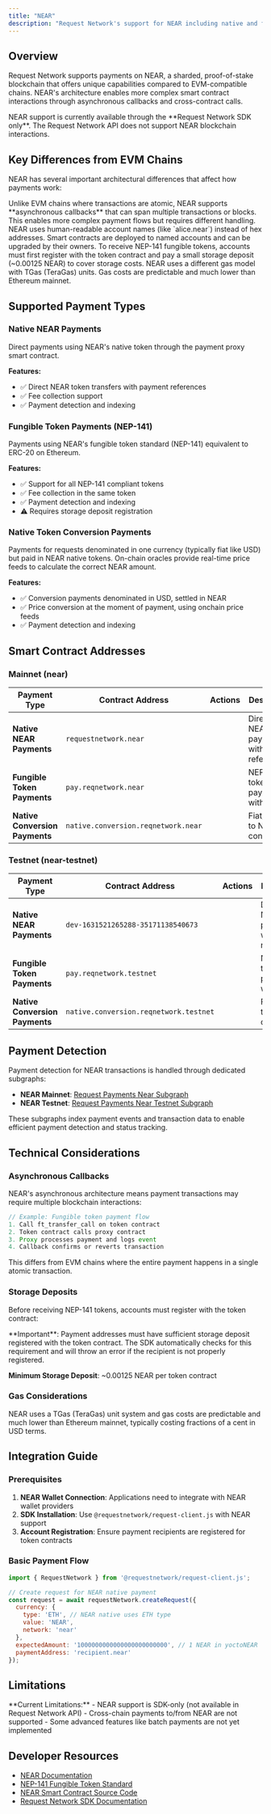 ```yaml
---
title: "NEAR"
description: "Request Network's support for NEAR including native and fungible token payments"
---
```



## Overview

Request Network supports payments on NEAR, a sharded, proof-of-stake blockchain that offers unique capabilities compared to EVM-compatible chains. NEAR's architecture enables more complex smart contract interactions through asynchronous callbacks and cross-contract calls.

<Note>
NEAR support is currently available through the **Request Network SDK only**. The Request Network API does not support NEAR blockchain interactions.
</Note>

## Key Differences from EVM Chains

NEAR has several important architectural differences that affect how payments work:

<CardGroup cols={2}>
  <Card title="Asynchronous Callbacks" icon="arrows-rotate">
    Unlike EVM chains where transactions are atomic, NEAR supports **asynchronous callbacks** that can span multiple transactions or blocks. This enables more complex payment flows but requires different handling.
  </Card>
  
  <Card title="Account-Based System" icon="user">
    NEAR uses human-readable account names (like `alice.near`) instead of hex addresses. Smart contracts are deployed to named accounts and can be upgraded by their owners.
  </Card>
</CardGroup>

<CardGroup cols={2}>
  <Card title="Storage Deposits" icon="database">
    To receive NEP-141 fungible tokens, accounts must first register with the token contract and pay a small storage deposit (~0.00125 NEAR) to cover storage costs.
  </Card>
  
  <Card title="Gas Model" icon="gas-pump">
    NEAR uses a different gas model with TGas (TeraGas) units. Gas costs are predictable and much lower than Ethereum mainnet.
  </Card>
</CardGroup>

## Supported Payment Types

### Native NEAR Payments

Direct payments using NEAR's native token through the payment proxy smart contract.

**Features:**
- ✅ Direct NEAR token transfers with payment references
- ✅ Fee collection support
- ✅ Payment detection and indexing

### Fungible Token Payments (NEP-141)

Payments using NEAR's fungible token standard (NEP-141) equivalent to ERC-20 on Ethereum.

**Features:**
- ✅ Support for all NEP-141 compliant tokens
- ✅ Fee collection in the same token
- ✅ Payment detection and indexing
- ⚠️ Requires storage deposit registration

### Native Token Conversion Payments

Payments for requests denominated in one currency (typically fiat like USD) but paid in NEAR native tokens. On-chain oracles provide real-time price feeds to calculate the correct NEAR amount.

**Features:**
- ✅ Conversion payments denominated in USD, settled in NEAR
- ✅ Price conversion at the moment of payment, using onchain price feeds
- ✅ Payment detection and indexing

## Smart Contract Addresses

### Mainnet (near)

| Payment Type | Contract Address | Actions | Description |
|--------------|------------------|---------|-------------|
| **Native NEAR Payments** | `requestnetwork.near` | <div className="flex gap-1"><CopyButton text="requestnetwork.near" /><ExternalLinkButton href="https://nearblocks.io/address/requestnetwork.near" /></div> | Direct NEAR token payments with references |
| **Fungible Token Payments** | `pay.reqnetwork.near` | <div className="flex gap-1"><CopyButton text="pay.reqnetwork.near" /><ExternalLinkButton href="https://nearblocks.io/address/pay.reqnetwork.near" /></div> | NEP-141 token payments with fees |
| **Native Conversion Payments** | `native.conversion.reqnetwork.near` | <div className="flex gap-1"><CopyButton text="native.conversion.reqnetwork.near" /><ExternalLinkButton href="https://nearblocks.io/address/native.conversion.reqnetwork.near" /></div> | Fiat/token to NEAR conversions |

### Testnet (near-testnet)

| Payment Type | Contract Address | Actions | Description |
|--------------|------------------|---------|-------------|
| **Native NEAR Payments** | `dev-1631521265288-35171138540673` | <div className="flex gap-1"><CopyButton text="dev-1631521265288-35171138540673" /><ExternalLinkButton href="https://testnet.nearblocks.io/address/dev-1631521265288-35171138540673" /></div> | Direct NEAR token payments with references |
| **Fungible Token Payments** | `pay.reqnetwork.testnet` | <div className="flex gap-1"><CopyButton text="pay.reqnetwork.testnet" /><ExternalLinkButton href="https://testnet.nearblocks.io/address/pay.reqnetwork.testnet" /></div> | NEP-141 token payments with fees |
| **Native Conversion Payments** | `native.conversion.reqnetwork.testnet` | <div className="flex gap-1"><CopyButton text="native.conversion.reqnetwork.testnet" /><ExternalLinkButton href="https://testnet.nearblocks.io/address/native.conversion.reqnetwork.testnet" /></div> | Fiat/token to NEAR conversions |

## Payment Detection

Payment detection for NEAR transactions is handled through dedicated subgraphs:

- **NEAR Mainnet**: [Request Payments Near Subgraph](https://thegraph.com/explorer/subgraphs/9yEg3h46CZiv4VuSqo1erMMBx5sHxRuW5Ai2V8goSpQL?view=Query&chain=arbitrum-one)
- **NEAR Testnet**: [Request Payments Near Testnet Subgraph](https://thegraph.com/explorer/subgraphs/AusVyfndonsMVFrVzckuENLqx8t6kcXuxn6C6VbSGd7M?view=Query&chain=arbitrum-one)

These subgraphs index payment events and transaction data to enable efficient payment detection and status tracking.

## Technical Considerations

### Asynchronous Callbacks

NEAR's asynchronous architecture means payment transactions may require multiple blockchain interactions:

```javascript
// Example: Fungible token payment flow
1. Call ft_transfer_call on token contract
2. Token contract calls proxy contract 
3. Proxy processes payment and logs event
4. Callback confirms or reverts transaction
```

This differs from EVM chains where the entire payment happens in a single atomic transaction.

### Storage Deposits

Before receiving NEP-141 tokens, accounts must register with the token contract:

<Warning>
**Important**: Payment addresses must have sufficient storage deposit registered with the token contract. The SDK automatically checks for this requirement and will throw an error if the recipient is not properly registered.
</Warning>

**Minimum Storage Deposit**: ~0.00125 NEAR per token contract

### Gas Considerations

<Tip>
NEAR uses a TGas (TeraGas) unit system and gas costs are predictable and much lower than Ethereum mainnet, typically costing fractions of a cent in USD terms.
</Tip>

## Integration Guide

### Prerequisites

1. **NEAR Wallet Connection**: Applications need to integrate with NEAR wallet providers
2. **SDK Installation**: Use `@requestnetwork/request-client.js` with NEAR support
3. **Account Registration**: Ensure payment recipients are registered for token contracts

### Basic Payment Flow

```javascript
import { RequestNetwork } from '@requestnetwork/request-client.js';

// Create request for NEAR native payment
const request = await requestNetwork.createRequest({
  currency: {
    type: 'ETH', // NEAR native uses ETH type
    value: 'NEAR',
    network: 'near'
  },
  expectedAmount: '1000000000000000000000000', // 1 NEAR in yoctoNEAR
  paymentAddress: 'recipient.near'
});
```

## Limitations

<Warning>
**Current Limitations:**
- NEAR support is SDK-only (not available in Request Network API)
- Cross-chain payments to/from NEAR are not supported
- Some advanced features like batch payments are not yet implemented
</Warning>

## Developer Resources

- [NEAR Documentation](https://docs.near.org/)
- [NEP-141 Fungible Token Standard](https://nomicon.io/Standards/Tokens/FungibleToken/Core)
- [NEAR Smart Contract Source Code](https://github.com/RequestNetwork/near-contracts)
- [Request Network SDK Documentation](/sdk-legacy/migration-guide)